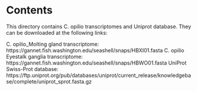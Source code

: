 # Contents

This directory contains C. opilio transcriptomes and Uniprot database. They can be downloaded at the following links: 

C. opilio_Molting gland transcriptome: https://gannet.fish.washington.edu/seashell/snaps/HBXI01.fasta
C. opilio Eyestalk ganglia transcriptome: https://gannet.fish.washington.edu/seashell/snaps/HBWO01.fasta
UniProt Swiss-Prot database: https://ftp.uniprot.org/pub/databases/uniprot/current_release/knowledgebase/complete/uniprot_sprot.fasta.gz
